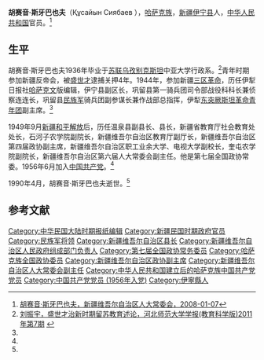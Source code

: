 '''胡赛音·斯牙巴也夫'''（Құсайын Сиябаев {{bd|1919年||1990年|4月}}），[[哈萨克族|哈萨克族]]，[[新疆|新疆]][[伊宁县|伊宁县]]人，[[中华人民共和国|中华人民共和国]]官员。<ref name=xjrd>[http://www.xjpcsc.gov.cn/xjrd/cwwyh/ljwhyld/ljcwhld/200801/t20080.html 胡赛音·斯牙巴也夫，新疆维吾尔自治区人大常委会，2008-01-07]{{dead link|date=2018年4月 |bot=InternetArchiveBot |fix-attempted=yes }}</ref>

==生平==
胡赛音·斯牙巴也夫1936年毕业于[[苏联|苏联]][[乌孜别克斯坦|乌孜别克斯坦]]中亚大学行政系。<ref>[http://euroasia.cass.cn/news/492321.htm 刘振宇，盛世才治新时期留苏教育述论，河北师范大学学报(教育科学版)2011年第7期] {{webarchive|url=https://web.archive.org/web/20150402114334/http://euroasia.cass.cn/news/492321.htm |date=2015-04-02 }}</ref>青年时期参加新疆反帝会，被[[盛世才|盛世才]]逮捕关押4年。1944年，参加新疆[[三区革命|三区革命]]，历任伊犁日报社[[哈萨克文|哈萨克文]]版编辑，伊宁县副区长，巩留县第一骑兵团司令部战役科科长兼侦察连连长，巩留县[[民族军|民族军]]骑兵团副参谋长兼作战部总指挥，伊犁[[东突厥斯坦革命青年团|东突厥斯坦革命青年团]]副主席。<ref name=xjrd/>

1949年9月[[新疆和平解放|新疆和平解放]]后，历任温泉县副县长、县长，新疆省教育厅社会教育处处长，石河子农学院副院长，新疆维吾尔自治区教育厅副厅长，新疆维吾尔自治区第四届政协副主席，新疆维吾尔自治区职工业余大学、电视大学副校长，奎屯农学院副院长，新疆维吾尔自治区第六届人大常委会副主任。他是第七届全国政协常委。1956年6月加入[[中国共产党|中国共产党]]。<ref name=xjrd/>

1990年4月，胡赛音·斯牙巴也夫逝世。<ref name=xjrd/>

==参考文献==
{{reflist}}

{{DEFAULTSORT:hu}}
[[Category:中华民国大陆时期报纸编辑|Category:中华民国大陆时期报纸编辑]]
[[Category:新疆民国时期政府官员|Category:新疆民国时期政府官员]]
[[Category:民族军将领|Category:民族军将领]]
[[Category:新疆维吾尔自治区县长|Category:新疆维吾尔自治区县长]]
[[Category:新疆维吾尔自治区人民政府组成部门负责人|Category:新疆维吾尔自治区人民政府组成部门负责人]]
[[Category:第七届全国政协常务委员|Category:第七届全国政协常务委员]]
[[Category:哈萨克族全国政协委员|Category:哈萨克族全国政协委员]]
[[Category:新疆维吾尔自治区政协副主席|Category:新疆维吾尔自治区政协副主席]]
[[Category:新疆维吾尔自治区人大常委会副主任|Category:新疆维吾尔自治区人大常委会副主任]]
[[Category:中华人民共和国建立后的哈萨克族中国共产党党员|Category:中华人民共和国建立后的哈萨克族中国共产党党员]]
[[Category:中国共产党党员_(1956年入党)|Category:中国共产党党员 (1956年入党)]]
[[Category:伊寧縣人|Category:伊寧縣人]]
